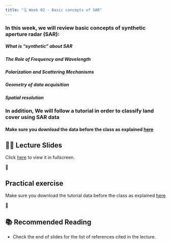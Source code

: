 ```yaml
---
title: "🗓️ Week 02 - Basic concepts of SAR"
---
```


### In this  week, we will review  basic concepts of synthetic aperture radar (SAR):

##### What is "synthetic" about SAR

##### The Role of Frequency and Wavelength

##### Polarization and Scattering Mechanisms

##### Geometry of data acquisition

##### Spatial resolution

### In addition, We will follow a tutorial in order to classify land cover using SAR data

#### Make sure you download the data before the class as explained [here](lab.qmd) 

## 👨‍🏫 Lecture Slides 

Click [here](slides.qmd) to view it in fullscreen.

🎥 

## Practical exercise

Make sure you  download the tutorial  data before the class as explained [here](lab.qmd) 

🎥 

## 📚 Recommended Reading

- Check the end of slides for the list of references cited in the lecture.

